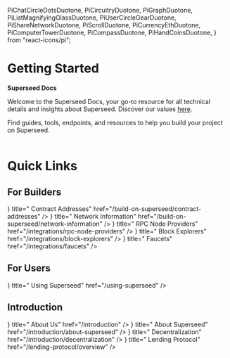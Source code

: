   PiChatCircleDotsDuotone,
  PiCircuitryDuotone,
  PiGraphDuotone,
  PiListMagnifyingGlassDuotone,
  PiUserCircleGearDuotone,
  PiShareNetworkDuotone,
  PiScrollDuotone,
  PiCurrencyEthDuotone,
  PiComputerTowerDuotone,
  PiCompassDuotone,
  PiHandCoinsDuotone,
} from "react-icons/pi";

# Getting Started

**Superseed Docs**

Welcome to the Superseed Docs, your go-to resource for all technical details and insights about Superseed. Discover our values [here](https://docs.superseed.xyz/introduction).

Find guides, tools, endpoints, and resources to help you build your project on Superseed.
<br/>
<Cards>
  <Card
    title="Deploy a contract"
    href="/build-on-superseed/contract-addresses"
  />
    <Card
    title="Learn about Superseeds"
    href="/build-on-superseed/contract-addresses"
  />
</Cards>
<br/>

# Quick Links

## For Builders

<Cards>
  <Card
    icon={<PiCurrencyEthDuotone size={32} />}
    title=" Contract Addresses"
    href="/build-on-superseed/contract-addresses"
  />
  <Card
    icon={<PiShareNetworkDuotone size={32} />}
    title=" Network Information"
    href="/build-on-superseed/network-information"
  />
  <Card
    icon={<PiComputerTowerDuotone size={32} />}
    title=" RPC Node Providers"
    href="/integrations/rpc-node-providers"
  />
  <Card
    icon={<PiCompassDuotone size={32} />}
    title=" Block Explorers"
    href="/integrations/block-explorers"
  />
  <Card
    icon={<PiHandCoinsDuotone size={32} />}
    title=" Faucets"
    href="/integrations/faucets"
  />
</Cards>

## For Users

<Cards>
  <Card
    icon={<PiUserCircleGearDuotone size={32} />}
    title=" Using Superseed"
    href="/using-superseed"
  />
</Cards>

## Introduction

<Cards>
  <Card
    icon={<PiChatCircleDotsDuotone size={32} />}
    title=" About Us"
    href="/introduction"
  />
  <Card
    icon={<PiCircuitryDuotone size={32} />}
    title=" About Superseed"
    href="/introduction/about-superseed"
  />
  <Card
    icon={<PiGraphDuotone size={32} />}
    title=" Decentralization"
    href="/introduction/decentralization"
  />
  <Card
    icon={<PiListMagnifyingGlassDuotone size={32} />}
    title=" Lending Protocol"
    href="/lending-protocol/overview"
  />
</Cards>
